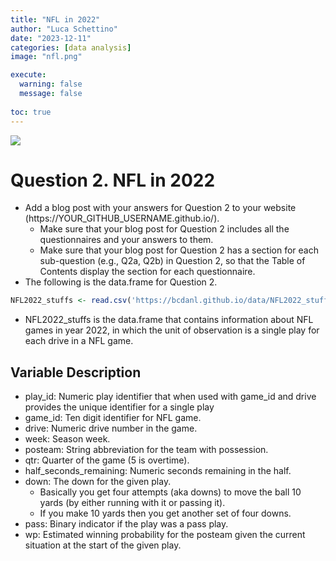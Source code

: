 ```yaml
---
title: "NFL in 2022"
author: "Luca Schettino"
date: "2023-12-11"
categories: [data analysis]
image: "nfl.png"

execute: 
  warning: false
  message: false
  
toc: true
---
```


![](brock.jpg)

# Question 2. NFL in 2022

- Add a blog post with your answers for Question 2 to your website (https://YOUR_GITHUB_USERNAME.github.io/).
  - Make sure that your blog post for Question 2 includes all the questionnaires and your answers to them.
  - Make sure that your blog post for Question 2 has a section for each sub-question (e.g., Q2a, Q2b) in Question 2, so that the Table of Contents display the section for each questionnaire.
- The following is the data.frame for Question 2.

```r
NFL2022_stuffs <- read.csv('https://bcdanl.github.io/data/NFL2022_stuffs.csv')
```

- NFL2022_stuffs is the data.frame that contains information about NFL games in year 2022, in which the unit of observation is a single play for each drive in a NFL game.

## Variable Description

- play_id: Numeric play identifier that when used with game_id and drive provides the unique identifier for a single play
- game_id: Ten digit identifier for NFL game.
- drive: Numeric drive number in the game.
- week: Season week.
- posteam: String abbreviation for the team with possession.
- qtr: Quarter of the game (5 is overtime).
- half_seconds_remaining: Numeric seconds remaining in the half.
- down: The down for the given play.
  - Basically you get four attempts (aka downs) to move the ball 10 yards (by either running with it or passing it).
  - If you make 10 yards then you get another set of four downs.
- pass: Binary indicator if the play was a pass play.
- wp: Estimated winning probability for the posteam given the current situation at the start of the given play.


